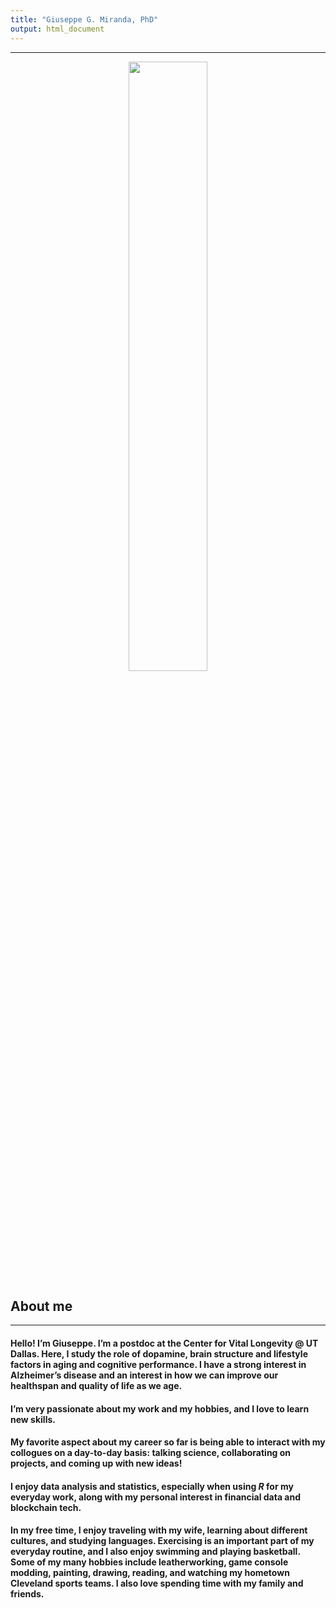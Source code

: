 ```yaml
---
title: "Giuseppe G. Miranda, PhD"
output: html_document
---
```

<style type="text/css">
h1.title {
  font-size: 0px;
}
</style>
---

<center>
![](ggm5.png){
width=50% }
</center>



## About me

---

#### Hello! I’m Giuseppe. I'm a postdoc at the Center for Vital Longevity @ UT Dallas. Here, I study the role of dopamine, brain structure and lifestyle factors in aging and cognitive performance. I have a strong interest in Alzheimer's disease and an interest in how we can improve our healthspan and quality of life as we age.

#### I’m very passionate about my work and my hobbies, and I love to learn new skills.

#### My favorite aspect about my career so far is being able to interact with my collogues on a day-to-day basis: talking science, collaborating on projects, and coming up with new ideas! 
#### I enjoy data analysis and statistics, especially when using *R* for my everyday work, along with my personal interest in financial data and blockchain tech. 

#### In my free time, I enjoy traveling with my wife, learning about different cultures, and studying languages. Exercising is an important part of my everyday routine, and I also enjoy swimming and playing basketball. Some of my many hobbies include leatherworking, game console modding, painting, drawing, reading, and watching my hometown Cleveland sports teams. I also love spending time with my family and friends. 

